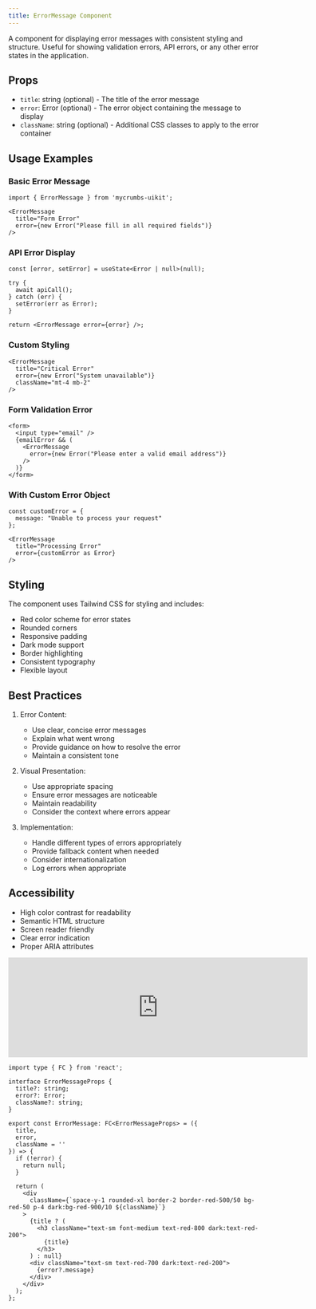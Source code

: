 ```yaml
---
title: ErrorMessage Component
---
```


A component for displaying error messages with consistent styling and structure. Useful for showing validation errors, API errors, or any other error states in the application.

## Props

- `title`: string (optional) - The title of the error message
- `error`: Error (optional) - The error object containing the message to display
- `className`: string (optional) - Additional CSS classes to apply to the error container

## Usage Examples

### Basic Error Message
```tsx
import { ErrorMessage } from 'mycrumbs-uikit';

<ErrorMessage
  title="Form Error"
  error={new Error("Please fill in all required fields")}
/>
```

### API Error Display
```tsx
const [error, setError] = useState<Error | null>(null);

try {
  await apiCall();
} catch (err) {
  setError(err as Error);
}

return <ErrorMessage error={error} />;
```

### Custom Styling
```tsx
<ErrorMessage
  title="Critical Error"
  error={new Error("System unavailable")}
  className="mt-4 mb-2"
/>
```

### Form Validation Error
```tsx
<form>
  <input type="email" />
  {emailError && (
    <ErrorMessage
      error={new Error("Please enter a valid email address")}
    />
  )}
</form>
```

### With Custom Error Object
```tsx
const customError = {
  message: "Unable to process your request"
};

<ErrorMessage
  title="Processing Error"
  error={customError as Error}
/>
```

## Styling

The component uses Tailwind CSS for styling and includes:
- Red color scheme for error states
- Rounded corners
- Responsive padding
- Dark mode support
- Border highlighting
- Consistent typography
- Flexible layout

## Best Practices

1. Error Content:
   - Use clear, concise error messages
   - Explain what went wrong
   - Provide guidance on how to resolve the error
   - Maintain a consistent tone

2. Visual Presentation:
   - Use appropriate spacing
   - Ensure error messages are noticeable
   - Maintain readability
   - Consider the context where errors appear

3. Implementation:
   - Handle different types of errors appropriately
   - Provide fallback content when needed
   - Consider internationalization
   - Log errors when appropriate

## Accessibility

- High color contrast for readability
- Semantic HTML structure
- Screen reader friendly
- Clear error indication
- Proper ARIA attributes

<iframe 
  src="https://example.com" 
  width="600" 
  height="200"
  className="flex rounded-xl"
  frameBorder="0"
></iframe>

```tsx
import type { FC } from 'react';

interface ErrorMessageProps {
  title?: string;
  error?: Error;
  className?: string;
}

export const ErrorMessage: FC<ErrorMessageProps> = ({
  title,
  error,
  className = ''
}) => {
  if (!error) {
    return null;
  }

  return (
    <div
      className={`space-y-1 rounded-xl border-2 border-red-500/50 bg-red-50 p-4 dark:bg-red-900/10 ${className}`}
    >
      {title ? (
        <h3 className="text-sm font-medium text-red-800 dark:text-red-200">
          {title}
        </h3>
      ) : null}
      <div className="text-sm text-red-700 dark:text-red-200">
        {error?.message}
      </div>
    </div>
  );
};

```